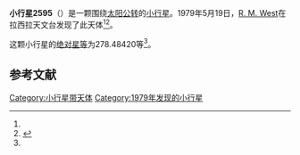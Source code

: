{{Infobox planet
| bgcolour = #FFFFC0
| name = 2595 Gudiachvili
| symbol = 
| image = 
| caption = 
| discovery = yes
| discovery_ref = 
| discoverer = [[R._M._West|R. M. West]]
| discovery_site = [[拉西拉天文台|拉西拉天文台]] 
| discovered = 1979年5月19日
| designations = yes
| mp_name = 
| named_after = 
| alt_names = 1979 KL/ 1952 SE / 1959 ET
| mp_category = [[主带小行星|主带小行星]]
| orbit_ref = <ref name="a">[http://ssd.jpl.nasa.gov/sbdb.cgi?sstr=2595 2595 Gudiachvili] {{Wayback|url=http://ssd.jpl.nasa.gov/sbdb.cgi?sstr=2595 |date=20210830153606 }}，小行星數據庫瀏覽器（JPL Small-Body Database Browser）－[[美国国家航空航天局|美国国家航空航天局]]喷气推进实验室</ref>
| epoch = 2456400.5 (2013年4月18日更新)
| aphelion = {{convert|3.1887851|AU|km|3|abbr=on|lk=out}}
| perihelion = {{convert|2.3797227|AU|km|3|abbr=on}}
| semimajor = {{convert|2.7842539|AU|km|3|abbr=on}}
| eccentricity = 0.1452925
| period = 1696.9212 [[日|日]]<br />4.65[[儒略年|儒略年]]
| avg_speed = 
| inclination = 9.86802
| asc_node = 148.44754
| mean_anomaly = 
| arg_peri = 278.48420
| satellites = 
| physical_characteristics = yes
| dimensions = 
| mass = 
| density = 
| surface_grav = 
| escape_velocity = 
| sidereal_day = 
| axial_tilt = 
| pole_ecliptic_lat = 
| pole_ecliptic_lon = 
| albedo = 
| temperatures= 
| temp_name1 = 
| mean_temp_1 = 
| max_temp_1 = 
| temp_name2 = 
| max_temp_2 = 
| spectral_type = 
| abs_magnitude = 278.48420
}}

'''小行星2595'''（{{lang-en|2595 Gudiachvili}}）是一颗围绕[[太阳|太阳]][[公转|公转]]的[[小行星|小行星]]。1979年5月19日，[[R._M._West|R. M. West]]在拉西拉天文台发现了此天体<ref name="a" /><ref>{{cite news|title=小行星列表|url=http://cfa-www.harvard.edu/iau/lists/NumberedMPs.txt|accessdate=2013-07-08|newspaper=哈佛大学|archive-date=2008-05-17|archive-url=https://web.archive.org/web/20080517010638/http://cfa-www.harvard.edu/iau/lists/NumberedMPs.txt|dead-url=no}}</ref>。

这颗小行星的[[绝对星等|绝对星等]]为278.48420等<ref name="a" />。

==参考文献==
{{reflist}}
{{Minor Planet Number|[[小行星2594|小行星2594]]|[[小行星2596|小行星2596]]}}

{{小天体}}

[[Category:小行星带天体|Category:小行星带天体]]
[[Category:1979年发现的小行星|Category:1979年发现的小行星]]

{{asteroid-stub}}